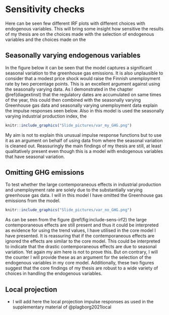 # Sensitivity checks

Here can be seen few different IRF plots with different choices with endogenous variables. This will bring some insight how sensitive the results of my thesis are on the choices made with the selection of endogenous variables and the choices made on the

## Seasonally varying endogenous variables {#seasonapp}

In the figure below it can be seen that the model captures a significant seasonal variation to the greenhouse gas emissions. It is also unplausible to consider that a modest price shock would raise the Finnish unemployment rate by two percentage points. This is an excellent argument against using the seasonally varying data. As I demonstrated in the chapter \@ref(diagextinst) that the regulatory dates are accumulated on same times of the year, this could then combined with the seasonally varying Greenhouse gas data and seasonally varying unemployment data explain the impulse responses seen below. Also in this model is used the seasonally varying industrial production index, the 

```r

knitr::include_graphics("Slide_pictures/var_my_GHG.png")

```

My aim is not to explain this unusual impulse response functions but to use it as an argument on behalf of using data from where the seasonal variation is cleaned out. Reassuringly the main findings of my thesis are still, at least qualitatively present even though this is a model with endogenous variables that have seasonal variation.

## Omitting GHG emissions

To test whether the large contemporaneous effects in industrial production and unemployment rate are solely due to the substantially varying greenhouse gas data. I will in this model I have omitted the Greenhouse gas emissions from the model. 

```r

knitr::include_graphics("Slide_pictures/var_no_GHG.png")

```

As can be seen from the figure \@ref(fig:include-sens-irf2) the large contemporaneous effects are still present and thus it could be interpreted as evidence for using the trend values, I have utilised in the core model I have presented. It is reassuring that if the contemporaneous effects are ignored the effects are similar to the core model. This could be interpreted to indicate that the drastic contemporaneous effects are due to seasonal variation. Yet again my aim here is not to prove this. But on contrary, I will the counter I will provide these as an argument for the selection of the endogenous variables in my core model. Additionally, these two figures suggest that the core findings of my thesis are robust to a wide variety of choices in handling the endogenous variables.

## Local projection {#localprojapp}

 - I will add here the local projection impulse responses as used in the supplementary material of @plagborg2021local

\singlespacing
